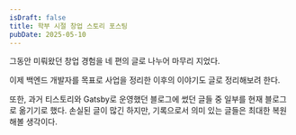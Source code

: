 ```yaml
---
isDraft: false
title: 학부 시절 창업 스토리 포스팅
pubDate: 2025-05-10
---
```


그동안 미뤄왔던 창업 경험을 네 편의 글로 나누어 마무리 지었다.

이제 백엔드 개발자를 목표로 사업을 정리한 이후의 이야기도 글로 정리해보려 한다.

또한, 과거 티스토리와 Gatsby로 운영했던 블로그에 썼던 글들 중 일부를 현재 블로그로 옮기기로 했다.
손실된 글이 많긴 하지만, 기록으로서 의미 있는 글들은 최대한 복원해볼 생각이다.
